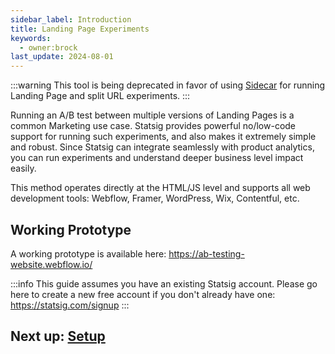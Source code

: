 ```yaml
---
sidebar_label: Introduction
title: Landing Page Experiments
keywords:
  - owner:brock
last_update: 2024-08-01
---
```


:::warning
This tool is being deprecated in favor of using [Sidecar](/guides/sidecar-experiments/creating-experiments#-use-redirect-action-for-running-landing-page-and-split-url-experiments) for running Landing Page and split URL experiments.
:::

Running an A/B test between multiple versions of Landing Pages is a common Marketing use case.  Statsig provides powerful no/low-code support for running such experiments, and also makes it extremely simple and robust.  Since Statsig can integrate seamlessly with product analytics, you can run experiments and understand deeper business level impact easily.

This method operates directly at the HTML/JS level and supports all web development tools: Webflow, Framer, WordPress, Wix, Contentful, etc.

## Working Prototype 
A working prototype is available here: https://ab-testing-website.webflow.io/

:::info
This guide assumes you have an existing Statsig account.  Please go here to create a new free account if you don't already have one: https://statsig.com/signup
:::

## Next up: [Setup](/guides/landing-page-experiments/setup)
